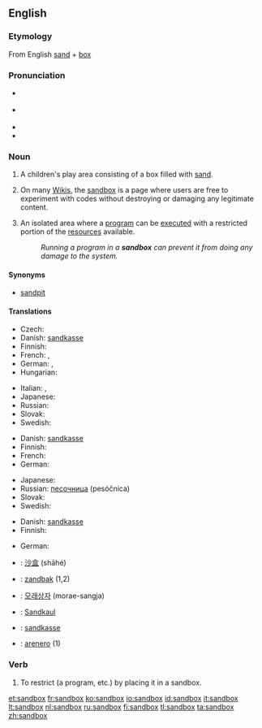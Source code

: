 {{selfref|For the Wiktionary test page, see [[Wiktionary:Sandbox]].}}
{{also|sand box|Sandbox}}
==English==

===Etymology===
From English [[sand]] + [[box]]

===Pronunciation===
* {{a|GenAm}} {{IPA|/'sændbɑks/}}
* {{a|RP}} {{IPA|/'sændbɒks/}}
* {{audio|En-us-sandbox.ogg|Audio (US)}}
* {{hyphenation|sand|box}}

===Noun===
{{en-noun|sg=[[sand]][[box]]|es}}
{{wikipedia}}

# {{US}} A children's play area consisting of a box filled with [[sand]].
# {{wjargon}} On many [[Wiki]]s, the [[Wiktionary:Sandbox|sandbox]] is a page where users are free to experiment with codes without destroying or damaging any legitimate content.
# {{computing}} An isolated area where a [[program]] can be [[execute]]d with a restricted portion of the [[resources]] available.
#: ''Running a program in a '''sandbox''' can prevent it from doing any damage to the system.''

====Synonyms====
* {{sense|play enclosure with sand}} [[sandpit]] {{i-c|UK}}

====Translations====
{{trans-top|box with sand for children}}
* Czech: {{t-|cs|pískoviště|n}}
* Danish: [[sandkasse]] {{c}}
* Finnish: {{t+|fi|hiekkalaatikko}}
* French: {{t+|fr|bac à sable|m}}, {{t-|fr|carré de sable|m}}
* German: {{t+|de|Sandkasten|m}}, {{t-|de|Sandkiste|f}}
* Hungarian: {{t-|hu|homokozó}}
{{trans-mid}}
* Italian: {{t+|it|sabbionaia|f}}, {{t+|it|sabbiera|f}}
* Japanese: {{t|ja|砂場|tr=sunaba}}
* Russian: {{t+|ru|песочница|f|tr=pesóčnica}}
* Slovak: {{t-|sk|pieskovisko}}
* Swedish: {{t-|sv|sandlåda|c}}
{{trans-bottom}}

{{trans-top|wiki sandbox}}
* Danish: [[sandkasse]] {{c}}
* Finnish: {{t+|fi|hiekkalaatikko}}
* French: {{t+|fr|bac à sable|m}}
* German: {{t+|de|Spielwiese|f}}
{{trans-mid}}
* Japanese: {{t|ja|サンドボックス|tr=sando bokkusu}}
* Russian: [[песочница]] (pesóčnica) {{f}}
* Slovak: {{t-|sk|pieskovisko}}
* Swedish: {{t-|sv|sandlåda|c}}
{{trans-bottom}}

{{trans-top|isolated program execution area}}
* Danish: [[sandkasse]] {{c}}
* Finnish: {{t+|fi|hiekkalaatikko}}
{{trans-mid}}
* German: {{t-|de|Sandbox|f}}
{{trans-bottom}}

{{checktrans-top}}
* {{ttbc|Chinese}}: [[沙盒]] (shāhé)
* {{ttbc|Dutch}}: [[zandbak]] {{m}} (1,2)
* {{ttbc|Korean}}: [[모래상자]] (morae-sangja)
{{trans-mid}}
* {{ttbc|Luxembourgish}}: [[Sandkaul]]
* {{ttbc|Norwegian}}: [[sandkasse]] {{m}}
* {{ttbc|Spanish}}: [[arenero]] {{m}} (1)
{{trans-bottom}}

===Verb===
{{en-verb|sandboxes|sandboxing|sandboxed}}

# {{computing|transitive}} To restrict (a program, etc.) by placing it in a sandbox.

[[et:sandbox]]
[[fr:sandbox]]
[[ko:sandbox]]
[[io:sandbox]]
[[id:sandbox]]
[[it:sandbox]]
[[lt:sandbox]]
[[nl:sandbox]]
[[ru:sandbox]]
[[fi:sandbox]]
[[tl:sandbox]]
[[ta:sandbox]]
[[zh:sandbox]]